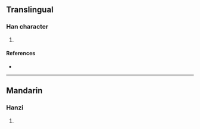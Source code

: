 {{character info/new}}
==Translingual==

===Han character===
{{Han char|rn=85|rad=水|as=14|sn=17|four=|canj=ENIC|ids=⿰氵夤}}

# {{defn|Han|sort=水14}}

====References====
* {{Han ref|kx=0656.130|dkj=18509|dj=1066.170|hdz=31771.080|uh=6FE5|ud=28645}}

----

==Mandarin==

===Hanzi===
{{cmn-hanzi|pin=[[xī]] ([[xi1]]), [[yīn]] ([[yin1]]), [[yìn]] ([[yin4]])|wg=hsi<sup>1</sup>, yin<sup>1</sup>, yin<sup>4</sup>}}

# {{defn|lang=cmn|sort=水14}}